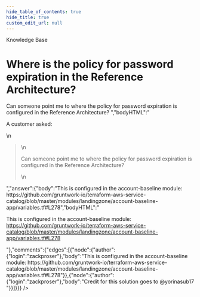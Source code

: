 ```yaml
---
hide_table_of_contents: true
hide_title: true
custom_edit_url: null
---
```



<CenterLayout>
<span class="title">Knowledge Base</span>
<h1>Where is the policy for password expiration in the Reference Architecture?</h1>
<GitHub json={{"id":"D_kwDOF8slf84AOcXA","number":126,"author":{"login":"zackproser"},"title":"Where is the policy for password expiration in the Reference Architecture?","body":"A customer asked: \r\n> Can someone point me to where the policy for password expiration is configured in the Reference Architecture? ","bodyHTML":"<p dir=\"auto\">A customer asked:</p>\n<blockquote>\n<p dir=\"auto\">Can someone point me to where the policy for password expiration is configured in the Reference Architecture?</p>\n</blockquote>","answer":{"body":"This is configured in the account-baseline module: https://github.com/gruntwork-io/terraform-aws-service-catalog/blob/master/modules/landingzone/account-baseline-app/variables.tf#L278","bodyHTML":"<p dir=\"auto\">This is configured in the account-baseline module: <a href=\"https://github.com/gruntwork-io/terraform-aws-service-catalog/blob/master/modules/landingzone/account-baseline-app/variables.tf#L278\">https://github.com/gruntwork-io/terraform-aws-service-catalog/blob/master/modules/landingzone/account-baseline-app/variables.tf#L278</a></p>"},"comments":{"edges":[{"node":{"author":{"login":"zackproser"},"body":"This is configured in the account-baseline module: https://github.com/gruntwork-io/terraform-aws-service-catalog/blob/master/modules/landingzone/account-baseline-app/variables.tf#L278"}},{"node":{"author":{"login":"zackproser"},"body":"Credit for this solution goes to @yorinasub17 "}}]}}} />

</CenterLayout>
  

<!-- ##DOCS-SOURCER-START
{
  "sourcePlugin": "github-discussions",
  "hash": "73e0607cd06ae914dfdb419e97fde852"
}
##DOCS-SOURCER-END -->
